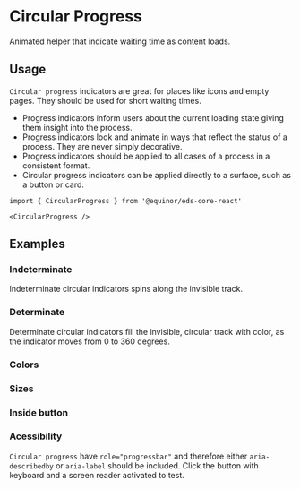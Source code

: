 
# Circular Progress

Animated helper that indicate waiting time as content loads.

<Links 
    ariaUrl="https://www.w3.org/TR/2017/REC-wai-aria-1.1-20171214/#progressbar"
    figmaUrl="https://www.figma.com/file/0bGXR2sCwMVSDNyyzu5BXrO5/UI%E2%80%94User-Interface?node-id=17622%3A3"
    documentationUrl="https://eds.equinor.com/0b0c666ab/p/498ec5-progress-indicators/b/90464a"
    sourceUrl="https://github.com/equinor/design-system/blob/develop/packages/eds-core-react/src/components/Progress/Circular/CircularProgress.tsx"
    npmUrl="https://www.npmjs.com/package/@equinor/eds-core-react"
/>

<Story id="feedback-progress-indicators-circular--introduction" />
<PropsTable />

## Usage

`Circular progress` indicators are great for places like icons and empty pages. They should be used for short waiting times.

<ul>
  <li>Progress indicators inform users about the current loading state giving them insight into the process.</li>
  <li>Progress indicators look and animate in ways that reflect the status of a process. They are never simply decorative.</li>
  <li>Progress indicators should be applied to all cases of a process in a consistent format.</li>
  <li>Circular progress indicators can be applied directly to a surface, such as a button or card.</li>
</ul>

```tsx
import { CircularProgress } from '@equinor/eds-core-react'

<CircularProgress />
```

## Examples

### Indeterminate

Indeterminate circular indicators spins along the invisible track.

<Story id="feedback-progress-indicators-circular--indeterminate" />

### Determinate

Determinate circular indicators fill the invisible, circular track with color, as the indicator moves from 0 to 360 degrees.

<Story id="feedback-progress-indicators-circular--determinate" />

### Colors

<Story id="feedback-progress-indicators-circular--colors" />

### Sizes

<Story id="feedback-progress-indicators-circular--sizes" />

### Inside button

<Story id="feedback-progress-indicators-circular--inside-button" />

### Acessibility
`Circular progress` have `role="progressbar"` and therefore either `aria-describedby` or `aria-label` should be included. 
Click the button with keyboard and a screen reader activated to test.

<Story id="feedback-progress-indicators-circular--accessibility" />
